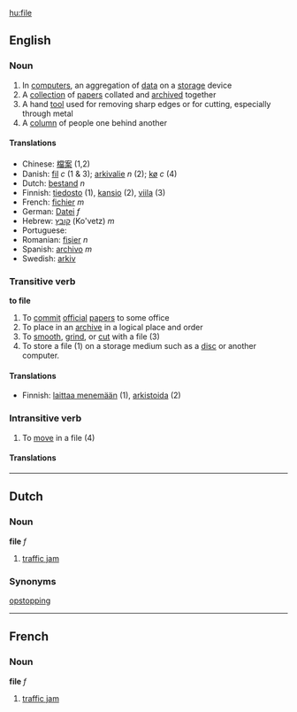 [[hu:file]]

==English==
===Noun===
#In [[computers]], an aggregation of [[data]] on a [[storage]] device
#A [[collection]] of [[paper]]s collated and [[archive]]d together
#A hand [[tool]] used for removing sharp edges or for cutting, especially through metal
#A [[column]] of people one behind another

====Translations====
*Chinese: [[檔案]] (1,2)
*Danish: [[fil]] ''c'' (1 & 3); [[arkivalie]] ''n'' (2); [[kø]] ''c'' (4)
*Dutch: [[bestand]] ''n''
*Finnish: [[tiedosto]] (1), [[kansio]] (2), [[viila]] (3)
*French: [[fichier]] ''m''
*German: [[Datei]] ''f''
*Hebrew: [[קובץ]] (Ko'vetz) ''m''
*Portuguese: [[]]
*Romanian: [[fişier]] ''n''
*Spanish: [[archivo]] ''m''
*Swedish: [[arkiv]]

===Transitive verb===
'''to file'''

#To [[commit]] [[official]] [[paper]]s to some office
#To place in an [[archive]] in a logical place and order
#To [[smooth]], [[grind]], or [[cut]] with a file (3)
#To store a file (1) on a storage medium such as a [[disc]] or another computer.

====Translations====
*Finnish: [[laittaa menemään]] (1), [[arkistoida]] (2)

===Intransitive verb===
#To [[move]] in a file (4)

====Translations====

----

==Dutch==
===Noun===
'''file''' ''f''

#[[traffic jam]]

===Synonyms===
[[opstopping]]

----

==French==
===Noun===
'''file''' ''f''

#[[traffic jam]]